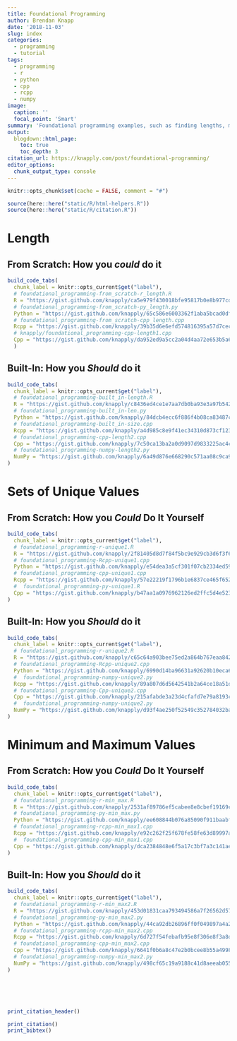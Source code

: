 ```yaml
---
title: Foundational Programming
author: Brendan Knapp
date: '2018-11-03'
slug: index
categories:
  - programming
  - tutorial
tags:
  - programming
  - r
  - python
  - cpp
  - rcpp
  - numpy
image:
  caption: ''
  focal_point: 'Smart'
summary: 'Foundational programming examples, such as finding lengths, minimums, maximums, and unique sets.'
output:
  blogdown::html_page:
    toc: true
    toc_depth: 3
citation_url: https://knapply.com/post/foundational-programming/
editor_options: 
  chunk_output_type: console
---
```


```r
knitr::opts_chunk$set(cache = FALSE, comment = "#")

source(here::here("static/R/html-helpers.R"))
source(here::here("static/R/citation.R"))
```

# Length

## From Scratch: How you _could_ do it

```r
build_code_tabs(
  chunk_label = knitr::opts_current$get("label"),
  # foundational_programming-from_scratch-r_length.R
  R = "https://gist.github.com/knapply/ca5e979f430018bfe95817b0e8b977cd",
  # foundational_programming-from_scratch-py_length.py
  Python = "https://gist.github.com/knapply/65c586e6003362f1aba5bcad0df8f4f6",
  # foundational_programming-from_scratch-cpp_length.cpp
  Rcpp = "https://gist.github.com/knapply/39b35d6e6efd574816395a57d7cecaa8",
  # knapply/foundational_programming-cpp-length1.cpp
  Cpp = "https://gist.github.com/knapply/da952ed9a5cc2a04d4aa72e653b5a649"
  )
```

## Built-In: How you ___Should___ do it

```r
build_code_tabs(
  chunk_label = knitr::opts_current$get("label"),
  # foundational_programming-built_in-length.R
  R = "https://gist.github.com/knapply/c8436ed4ce1e7aa7db0ba93e3a97b542",
  # foundational_programming-built_in-len.py
  Python = "https://gist.github.com/knapply/84dcb4ecc6f886f4b08ca83487c6d533",
  # foundational_programming-built_in-size.cpp
  Rcpp = "https://gist.github.com/knapply/a4d985c8e9f41ec34310d873cf12305b",
  # foundational_programming-cpp-length2.cpp
  Cpp = "https://gist.github.com/knapply/7c50ca13ba2a0d9097d9833225ac4cd8",
  # foundational_programming-numpy-length2.py
  NumPy = "https://gist.github.com/knapply/6a49d876e668290c571aa08c9ca92598"
)
```




# Sets of Unique Values

## From Scratch: How you _Could_ Do It Yourself

```r
build_code_tabs(
  chunk_label = knitr::opts_current$get("label"),
  # foundational_programming-r-unique1.R
  R = "https://gist.github.com/knapply/2f81405d8d7f84f5bc9e929cb3d6f3f6",
  # foundational_programming-Rcpp-unique1.cpp
  Python = "https://gist.github.com/knapply/e54dea3a5cf301f07cb2334ed59fe144",
  # foundational_programming-cpp-unique1.cpp
  Rcpp = "https://gist.github.com/knapply/57e22219f1796b1e6837ce465f652df8",
  #  foundational_programming-py-unique1.R
  Cpp = "https://gist.github.com/knapply/b47aa1a0976962126ed2ffc5d4e52353"
)
```

## Built-In: How you ___Should___ do it

```r
build_code_tabs(
  chunk_label = knitr::opts_current$get("label"),
  # foundational_programming-r-unique2.R
  R = "https://gist.github.com/knapply/c65c64a903bee75ed2a864b767eaa842",
  # foundational_programming-Rcpp-unique2.cpp
  Python = "https://gist.github.com/knapply/6990d14ba96631a92620b10eca6114d3",
  #  foundational_programming-numpy-unique2.py
  Rcpp = "https://gist.github.com/knapply/89a807d6d5642541b2a64ce18a51d9ae",
  # foundational_programming-Cpp-unique2.cpp
  Cpp = "https://gist.github.com/knapply/215afabde3a23d4cfafd7e79a8193c14",
  #  foundational_programming-numpy-unique2.py
  NumPy = "https://gist.github.com/knapply/d93f4ae250f52549c352784032babcdf"
)
```



# Minimum and Maximum Values

## From Scratch: How you _Could_ Do It Yourself

```r
build_code_tabs(
  chunk_label = knitr::opts_current$get("label"),
  # foundational_programming-r-min_max.R
  R = "https://gist.github.com/knapply/2531af89786ef5cabee8e8cbef19169c",
  # foundational_programming-py-min_max.py
  Python = "https://gist.github.com/knapply/ee608844b076a85090f911baabf3fbdd",
  # foundational_programming-rcpp-min_max1.cpp
  Rcpp = "https://gist.github.com/knapply/e92c262f25f678fe58fe63d89997a516",
  #  foundational_programming-cpp-min_max1.cpp
  Cpp = "https://gist.github.com/knapply/dca2384848e6f5a17c3bf7a3c141ae92"
)
```


## Built-In: How you ___Should___ do it

```r
build_code_tabs(
  chunk_label = knitr::opts_current$get("label"),
  # foundational_programming-r-min_max2.R
  R = "https://gist.github.com/knapply/453d01831caa793494586a7f26562d57",
  # foundational_programming-py-min_max2.py
  Python = "https://gist.github.com/knapply/44ca92db26896ff0f049897a4a23c90b",
  # foundational_programming-rcpp-min_max2.cpp
  Rcpp = "https://gist.github.com/knapply/6d727f54febafb95e8f306e8f3a8ddd1",
  # foundational_programming-cpp-min_max2.cpp
  Cpp = "https://gist.github.com/knapply/6641f0b6a8c47e2b0bcee8b55a49987f",
  # foundational_programming-numpy-min_max2.py
  NumPy = "https://gist.github.com/knapply/498cf65c19a9188c41d8aeeab0550392"
)
```






<br><br><br>

```r
print_citation_header()
```

```r
print_citation()
print_bibtex()
```

